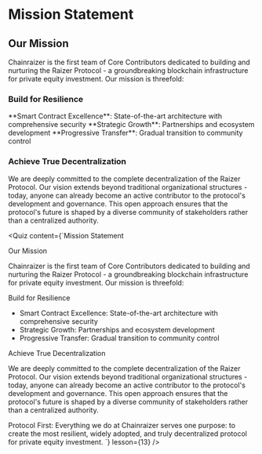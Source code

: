 

# Mission Statement

## Our Mission

Chainraizer is the first team of Core Contributors dedicated to building and nurturing the Raizer Protocol - a groundbreaking blockchain infrastructure for private equity investment. Our mission is threefold:

### Build for Resilience
<div className="mt-6">
<Feature icon={Code2}>**Smart Contract Excellence**: State-of-the-art architecture with comprehensive security</Feature>
<Feature icon={Network}>**Strategic Growth**: Partnerships and ecosystem development</Feature>
<Feature icon={Rocket}>**Progressive Transfer**: Gradual transition to community control</Feature>
</div>

### Achieve True Decentralization

We are deeply committed to the complete decentralization of the Raizer Protocol. Our vision extends beyond traditional organizational structures - today, anyone can already become an active contributor to the protocol's development and governance. This open approach ensures that the protocol's future is shaped by a diverse community of stakeholders rather than a centralized authority.


<Highlight 
  type="feature"
  title="Protocol First"
  description="Everything we do at Chainraizer serves one purpose: to create the most resilient, widely adopted, and truly decentralized protocol for private equity investment."
/>

<Quiz 
  content={`Mission Statement

Our Mission

Chainraizer is the first team of Core Contributors dedicated to building and nurturing the Raizer Protocol - a groundbreaking blockchain infrastructure for private equity investment. Our mission is threefold:

Build for Resilience

- Smart Contract Excellence: State-of-the-art architecture with comprehensive security
- Strategic Growth: Partnerships and ecosystem development
- Progressive Transfer: Gradual transition to community control

Achieve True Decentralization

We are deeply committed to the complete decentralization of the Raizer Protocol. Our vision extends beyond traditional organizational structures - today, anyone can already become an active contributor to the protocol's development and governance. This open approach ensures that the protocol's future is shaped by a diverse community of stakeholders rather than a centralized authority.

Protocol First: Everything we do at Chainraizer serves one purpose: to create the most resilient, widely adopted, and truly decentralized protocol for private equity investment.
`} 
  lesson={13}
/>